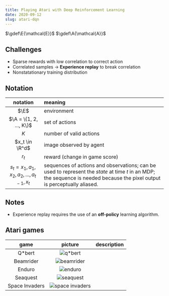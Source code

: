 ```yaml
---
title: Playing Atari with Deep Reinforcement Learning
date: 2020-09-12
slug: atari-dqn
---
```


$\gdef\E{\mathcal{E}}$
$\gdef\A{\mathcal{A}}$

## Challenges
- Sparse rewards with low correlation to correct action
- Correlated samples →  **Experience replay** to break correlation
- Nonstatationary training distribution

## Notation

|notation|meaning|
|:------:|:------|
|$\E$|environment|
|$\A = \{1, 2, ..., K\}$|set of actions|
|$K$|number of valid actions|
|$x_t \in \R^d$|image observed by agent|
|$r_t$|reward (change in game score)|
|$s_t = x_1, a_1, x_2, a_2, ..., a_{t-1}, x_t$|sequences of actions and observations; can be used to represent the _state_ at time $t$ in an MDP; the sequence is needed because the pixel output is perceptually aliased.|

## Notes
- Experience replay requires the use of an **off-policy** learning algorithm.

## Atari games

|game|picture|description|
|:--:|:-----:|:----------|
|Q*bert|![q*bert](./qbert.png)||
|Beamrider|![beamrider](./beamrider.png)||
|Enduro|![enduro](./enduro.png)||
|Seaquest|![seaquest](./seaquest.png)||
|Space Invaders|![space invaders](./spaceinvaders.png)||